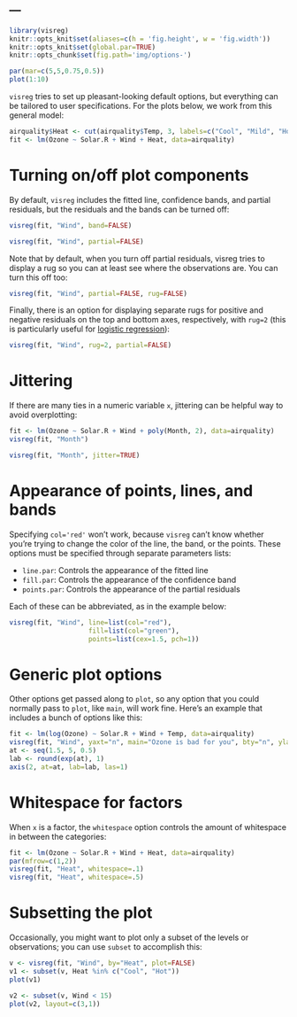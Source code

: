 ---
---

```r
library(visreg)
knitr::opts_knit$set(aliases=c(h = 'fig.height', w = 'fig.width'))
knitr::opts_knit$set(global.par=TRUE)
knitr::opts_chunk$set(fig.path='img/options-')
```
```r
par(mar=c(5,5,0.75,0.5))
plot(1:10)
```

`visreg` tries to set up pleasant-looking default options, but everything can be tailored to user specifications.  For the plots below, we work from this general model:

```r
airquality$Heat <- cut(airquality$Temp, 3, labels=c("Cool", "Mild", "Hot"))
fit <- lm(Ozone ~ Solar.R + Wind + Heat, data=airquality)
```

# Turning on/off plot components

By default, `visreg` includes the fitted line, confidence bands, and partial residuals, but the residuals and the bands can be turned off:

```r
visreg(fit, "Wind", band=FALSE)
```

```r
visreg(fit, "Wind", partial=FALSE)
```

Note that by default, when you turn off partial residuals, visreg tries to display a rug so you can at least see where the observations are.  You can turn this off too:

```r
visreg(fit, "Wind", partial=FALSE, rug=FALSE)
```

Finally, there is an option for displaying separate rugs for positive and negative residuals on the top and bottom axes, respectively, with `rug=2` (this is particularly useful for [logistic regression](glm.html)):

```r
visreg(fit, "Wind", rug=2, partial=FALSE)
```

# Jittering

If there are many ties in a numeric variable `x`, jittering can be helpful way to avoid overplotting:

```r
fit <- lm(Ozone ~ Solar.R + Wind + poly(Month, 2), data=airquality)
visreg(fit, "Month")
```

```r
visreg(fit, "Month", jitter=TRUE)
```

# Appearance of points, lines, and bands

Specifying `col='red'` won't work, because `visreg` can't know whether you're trying to change the color of the line, the band, or the points.  These options must be specified through separate parameters lists:

* `line.par`: Controls the appearance of the fitted line
* `fill.par`: Controls the appearance of the confidence band
* `points.par`: Controls the appearance of the partial residuals

Each of these can be abbreviated, as in the example below:

```r
visreg(fit, "Wind", line=list(col="red"),
                    fill=list(col="green"),
                    points=list(cex=1.5, pch=1))
```

# Generic plot options

Other options get passed along to `plot`, so any option that you could normally pass to `plot`, like `main`, will work fine.  Here's an example that includes a bunch of options like this:

```r
fit <- lm(log(Ozone) ~ Solar.R + Wind + Temp, data=airquality)
visreg(fit, "Wind", yaxt="n", main="Ozone is bad for you", bty="n", ylab="Ozone")
at <- seq(1.5, 5, 0.5)
lab <- round(exp(at), 1)
axis(2, at=at, lab=lab, las=1)
```

# Whitespace for factors

When `x` is a factor, the `whitespace` option controls the amount of whitespace in between the categories:

```r
fit <- lm(Ozone ~ Solar.R + Wind + Heat, data=airquality)
par(mfrow=c(1,2))
visreg(fit, "Heat", whitespace=.1)
visreg(fit, "Heat", whitespace=.5)
```

# Subsetting the plot

Occasionally, you might want to plot only a subset of the levels or observations; you can use `subset` to accomplish this:

```r
v <- visreg(fit, "Wind", by="Heat", plot=FALSE)
v1 <- subset(v, Heat %in% c("Cool", "Hot"))
plot(v1)
```

```r
v2 <- subset(v, Wind < 15)
plot(v2, layout=c(3,1))
```
